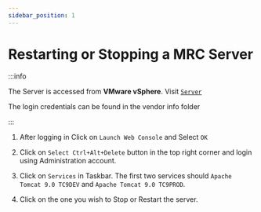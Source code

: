 ```yaml
---
sidebar_position: 1
---
```


# Restarting or Stopping a MRC Server 

:::info

The Server is accessed from **VMware vSphere**. Visit [`Server`](https://10.1.2.69/ui/#?extensionId=vsphere.core.inventory.serverObjectViewsExtension&objectId=urn:vmomi:VirtualMachine:vm-61:8a4997c3-ca6e-45fa-bfb7-15e64d5cfb94&navigator=vsphere.core.viTree.hostsAndClustersView)

The login credentials can be found in the vendor info folder

:::

1. After logging in Click on `Launch Web Console` and Select `OK`

2. Click on `Select Ctrl+Alt+Delete` button in the top right corner and login using Administration account. 

3. Click on `Services` in Taskbar. The first two services should `Apache Tomcat 9.0 TC9DEV` and `Apache Tomcat 9.0 TC9PROD`. 

4. Click on the one you wish to Stop or Restart the server.